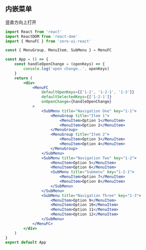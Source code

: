 ## 内嵌菜单

竖直方向上打开

```jsx
import React from 'react'
import ReactDOM from 'react-dom'
import { MenuFC } from 'zero-ui-react'

const { MenuGroup, MenuItem, SubMenu } = MenuFC

const App = () => {
    const handleOpenChange = (openKeys) => {
        console.log('open change..', openKeys)
    }
    return (
        <div>
            <MenuFC
                defaultOpenKeys={['1-2', '1-2-1', '1-3']}
                defaultSelectedKeys={['1-2-1']}
                onOpenChange={handleOpenChange}
            >
                <SubMenu title="Navigation One" key="1-1">
                    <MenuGroup title="Item 1">
                        <MenuItem>Option 1</MenuItem>
                        <MenuItem>Option 2</MenuItem>
                    </MenuGroup>
                    <MenuGroup title="Item 2">
                        <MenuItem>Option 3</MenuItem>
                        <MenuItem>Option 4</MenuItem>
                    </MenuGroup>
                </SubMenu>
                <SubMenu title="Navigation Two" key="1-2">
                    <MenuItem>Option 5</MenuItem>
                    <MenuItem>Option 6</MenuItem>
                    <SubMenu title="Submenu" key="1-2-1">
                        <MenuItem>Option 7</MenuItem>
                        <MenuItem>Option 8</MenuItem>
                    </SubMenu>
                </SubMenu>
                <SubMenu title="Navigation Three" key="1-3">
                    <MenuItem>Option 9</MenuItem>
                    <MenuItem>Option 10</MenuItem>
                    <MenuItem>Option 11</MenuItem>
                    <MenuItem>Option 12</MenuItem>
                </SubMenu>
            </MenuFC>
        </div>
    )
}
export default App
```
